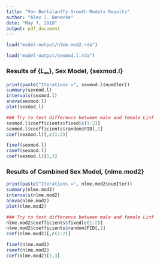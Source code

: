 ```yaml
---
title: "Von Bertalanffy Growth Models Results"
author: "Alex J. Benecke"
date: "May 7, 2018"
output: pdf_document
---
```





```r
load("model-output/nlme.mod2.rda")

load("model-output/sexmod.l.rda")
```


### Results of {$L_{\infty}$}, Sex Model, {sexmod.l}

```r
print(paste("Iterations =", sexmod.l$numIter))
summary(sexmod.l)
intervals(sexmod.l)
anova(sexmod.l)
plot(sexmod.l)
```
```r
### Try to test difference between male and female Linf
sexmod.l$coefficients$fixed[c(1:2)]
sexmod.l$coefficients$random$FID[,1]
coef(sexmod.l)[,c(1:2)]
```
```r
fixef(sexmod.l)
ranef(sexmod.l)
coef(sexmod.l)[1,3]
```



### Results of Combined Sex Model, {nlme.mod2}

```r
print(paste("Iterations =", nlme.mod2$numIter))
summary(nlme.mod2)
intervals(nlme.mod2)
anova(nlme.mod2)
plot(nlme.mod2)
```
```r
### Try to test difference between male and female Linf
nlme.mod2$coefficients$fixed[c(1:2)]
nlme.mod2$coefficients$random$FID[,1]
coef(nlme.mod2)[,c(1:2)]
```
```r
fixef(nlme.mod2)
ranef(nlme.mod2)
coef(nlme.mod2)[1,3]
```



